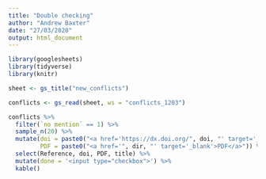 ```yaml
---
title: "Double checking"
author: "Andrew Baxter"
date: "27/03/2020"
output: html_document
---
```


```r
library(googlesheets)
library(tidyverse)
library(knitr)

sheet <- gs_title("new_conflicts")

conflicts <- gs_read(sheet, ws = "conflicts_1203")
```

```r
conflicts %>% 
  filter(`no mention` == 1) %>% 
  sample_n(20) %>% 
  mutate(doi = paste0("<a href='https://dx.doi.org/", doi, "' target='_blank'>", doi, "</a>"),
         PDF = paste0("<a href='", dir, "' target='_blank'>PDF</a>")) %>% 
  select(Reference, doi, PDF, title) %>% 
  mutate(done = '<input type="checkbox">') %>% 
  kable()
```